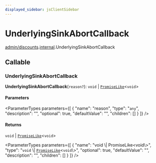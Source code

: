```yaml
---
displayed_sidebar: jsClientSidebar
---
```



# UnderlyingSinkAbortCallback

[admin/discounts](../../modules/admin_discounts.mdx).[internal](../../admin_discounts/modules/admin_discounts.internal.mdx).UnderlyingSinkAbortCallback

## Callable

### UnderlyingSinkAbortCallback

**UnderlyingSinkAbortCallback**(`reason?`): `void` \| [`PromiseLike`](admin_discounts.internal.PromiseLike.mdx)<`void`\>

#### Parameters

<ParameterTypes parameters={[
  {
    "name": "reason",
    "type": "`any`",
    "description": "",
    "optional": true,
    "defaultValue": "",
    "children": []
  }
]} />

#### Returns

`void` \| [`PromiseLike`](admin_discounts.internal.PromiseLike.mdx)<`void`\>

<ParameterTypes parameters={[
  {
    "name": "void \\| PromiseLike<void\\>",
    "type": "`void` \\| [`PromiseLike`](admin_discounts.internal.PromiseLike.mdx)<`void`\\>",
    "optional": true,
    "defaultValue": "",
    "description": "",
    "children": []
  }
]} />
